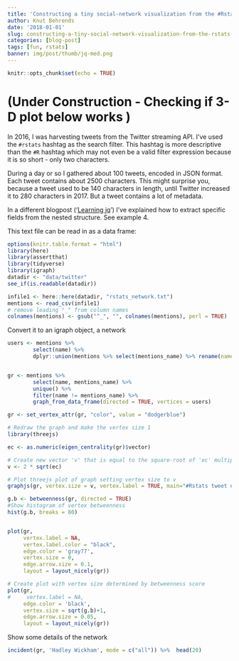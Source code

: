 ```yaml
---
title: 'Constructing a tiny social-network visualization from the #Rstats hashtag'
author: Knut Behrends
date: '2018-01-01'
slug: constructing-a-tiny-social-network-visualization-from-the-rstats-hashtag
categories: [blog-post]
tags: [fun, rstats]
banner: img/post/thumb/jq-med.png
---
```


```r
knitr::opts_chunk$set(echo = TRUE)
```

# (Under Construction - Checking if 3-D plot below works )


In 2016, I was harvesting tweets from the Twitter streaming API. I've used the `#rstats` hashtag as the search filter. This hashtag is more descriptive than the `#R` hashtag which may not even be a valid filter expression because it is so short - only two characters.

During a day or so I gathered about 100 tweets, encoded in JSON format.  
Each tweet contains about 2500 characters. This might surprise you, because a tweet used to be 140 characters in length, until Twitter increased it to 280 characters in 2017. But a tweet contains a lot of metadata.


In a different blogpost ('[Learning jq](/post/2017/12/learning-jq)')  I've explained how to extract specific fields from the nested structure. See example 4.

This text file can be read in as a data frame:

```r
options(knitr.table.format = "html") 
library(here)
library(assertthat)
library(tidyverse)
library(igraph)
datadir <- "data/twitter"
see_if(is.readable(datadir))

infile1 <- here::here(datadir, "rstats_network.txt")
mentions <- read_csv(infile1)
# remove leading "_" from column names
colnames(mentions) <- gsub("^_", "", colnames(mentions), perl = TRUE)
```

Convert it to an igraph object, a network
```r
users <- mentions %>% 
        select(name) %>% 
        dplyr::union(mentions %>% select(mentions_name) %>% rename(name ="mentions_name"))


gr <- mentions %>% 
        select(name, mentions_name) %>%
        unique() %>% 
        filter(name != mentions_name) %>% 
        graph_from_data_frame(directed = TRUE, vertices = users)

gr <- set_vertex_attr(gr, "color", value = "dodgerblue")

# Redraw the graph and make the vertex size 1
library(threejs)

ec <- as.numeric(eigen_centrality(gr)$vector)

# Create new vector 'v' that is equal to the square-root of 'ec' multiplied by 5
v <- 2 * sqrt(ec)

# Plot threejs plot of graph setting vertex size to v
graphjs(gr, vertex.size = v, vertex.label = TRUE, main="#Rstats tweet network, 1 day in July 2016")

```

```r
g.b <- betweenness(gr, directed = TRUE)
#Show histogram of vertex betweenness
hist(g.b, breaks = 80)


plot(gr,
     vertex.label = NA,
     vertex.label.color = "black", 
     edge.color = 'gray77',
     vertex.size = 0,
     edge.arrow.size = 0.1,
     layout = layout_nicely(gr))

# Create plot with vertex size determined by betweenness score
plot(gr, 
#     vertex.label = NA,
     edge.color = 'black',
     vertex.size = sqrt(g.b)+1,
     edge.arrow.size = 0.05,
     layout = layout_nicely(gr))
```

Show some details of the network

```r
incident(gr, 'Hadley Wickham', mode = c("all")) %>%  head(20)
```

